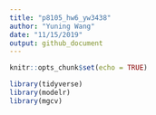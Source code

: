 ```yaml
---
title: "p8105_hw6_yw3438"
author: "Yuning Wang"
date: "11/15/2019"
output: github_document
---
```


```r
knitr::opts_chunk$set(echo = TRUE)

library(tidyverse)
library(modelr)
library(mgcv)
```

